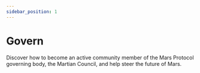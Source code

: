 ```yaml
---
sidebar_position: 1
---
```



# Govern

Discover how to become an active community member of the Mars Protocol governing body, the Martian Council, and help steer the future of Mars.

<Cards title="Govern" />